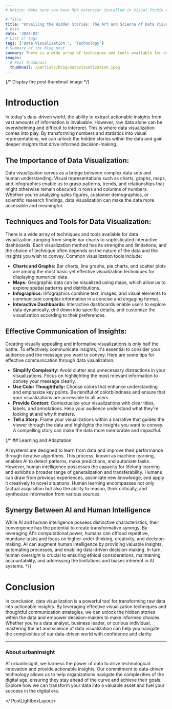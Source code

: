 ```yaml
---
# Notice: Make sure you have MDX extension installed in Visual Studio Code to see syntax highlighting

# Title
title: "Unveiling the Hidden Stories: The Art and Science of Data Visualization"
# Date
date: '2024-03'
# List of tags
tags: ['Data Visualization ', 'Technology']
# Summary of the blog post
summary: There is a wide array of techniques and tools available for data visualization, ranging from simple bar charts to sophisticated interactive dashboards.
images:
  # Post Thumbnail
  thumbnail: /partials/blog/DataVisualization.jpeg
---
```

<PostLightboxLayout>

{/* Display the post thumbnail image */}
<LightboxThumbnail />

# Introduction

In today's data-driven world, the ability to extract actionable insights from vast amounts of information is invaluable. However, raw data alone can be overwhelming and difficult to interpret. This is where data visualization comes into play. By transforming numbers and statistics into visual representations, we can unlock the hidden stories within the data and gain deeper insights that drive informed decision-making.

## The Importance of Data Visualization:

Data visualization serves as a bridge between complex data sets and human understanding. Visual representations such as charts, graphs, maps, and infographics enable us to grasp patterns, trends, and relationships that might otherwise remain obscured in rows and columns of numbers. Whether you're analyzing sales figures, customer demographics, or scientific research findings, data visualization can make the data more accessible and meaningful.

## Techniques and Tools for Data Visualization:

There is a wide array of techniques and tools available for data visualization, ranging from simple bar charts to sophisticated interactive dashboards. Each visualization method has its strengths and limitations, and the choice of technique often depends on the nature of the data and the insights you wish to convey. Common visualization tools include:

* **Charts and Graphs:** Bar charts, line graphs, pie charts, and scatter plots are among the most basic yet effective visualization techniques for displaying numerical data.
* **Maps:** Geographic data can be visualized using maps, which allow us to explore spatial patterns and distributions.
* **Infographics:** Infographics combine text, images, and visual elements to communicate complex information in a concise and engaging format.
* **Interactive Dashboards:** Interactive dashboards enable users to explore data dynamically, drill down into specific details, and customize the visualization according to their preferences.

## Effective Communication of Insights:

Creating visually appealing and informative visualizations is only half the battle. To effectively communicate insights, it's essential to consider your audience and the message you want to convey. Here are some tips for effective communication through data visualization:
* **Simplify Complexity:** Avoid clutter and unnecessary distractions in your visualizations. Focus on highlighting the most relevant information to convey your message clearly.
* **Use Color Thoughtfully:** Choose colors that enhance understanding and emphasize key points. Be mindful of colorblindness and ensure that your visualizations are accessible to all users.
* **Provide Context:** Contextualize your visualizations with clear titles, labels, and annotations. Help your audience understand what they're looking at and why it matters.
* **Tell a Story:** Frame your visualizations within a narrative that guides the viewer through the data and highlights the insights you want to convey. A compelling story can make the data more memorable and impactful.

{/* ## Learning and Adaptation

AI systems are designed to learn from data and improve their performance through iterative algorithms. This process, known as machine learning, enables AI to detect patterns, make predictions, and automate tasks. However, human intelligence possesses the capacity for lifelong learning and exhibits a broader range of generalization and transferability. Humans can draw from previous experiences, assimilate new knowledge, and apply it creatively to novel situations. Human learning encompasses not only factual acquisition but also the ability to reason, think critically, and synthesize information from various sources.

## Synergy Between AI and Human Intelligence

While AI and human intelligence possess distinctive characteristics, their convergence has the potential to create transformative synergy. By leveraging AI's computational power, humans can offload repetitive, mundane tasks and focus on higher-order thinking, creativity, and decision-making. AI can augment human intelligence by providing valuable insights, automating processes, and enabling data-driven decision-making. In turn, human oversight is crucial to ensuring ethical considerations, maintaining accountability, and addressing the limitations and biases inherent in AI systems. */}


# Conclusion

In conclusion, data visualization is a powerful tool for transforming raw data into actionable insights. By leveraging effective visualization techniques and thoughtful communication strategies, we can unlock the hidden stories within the data and empower decision-makers to make informed choices. Whether you're a data analyst, business leader, or curious individual, mastering the art and science of data visualization can help you navigate the complexities of our data-driven world with confidence and clarity.

---

### About urbanInsight

At urbanInsight, we harness the power of data to drive technological innovation and provide actionable insights. Our commitment to data-driven technology allows us to help organizations navigate the complexities of the digital age, ensuring they stay ahead of the curve and achieve their goals. Explore how we can transform your data into a valuable asset and fuel your success in the digital era.

</ PostLightboxLayout>

